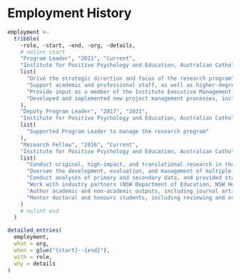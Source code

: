 # Employment History

```r
employment <-
  tribble(
    ~role, ~start, ~end, ~org, ~details,
    # nolint start
    "Program Leader", "2021", "Current",
    "Institute for Positive Psychology and Education, Australian Catholic University",
    list(
      "Drive the strategic direction and focus of the research program",
      "Support academic and professional staff, as well as higher-degree students, within the program",
      "Provide input as a member of the Institute Executive Management Committee on Institute priorities, and advocate for my research program",
      "Developed and implemented new project management processes, including making agile management strategies standard practice."
    ),
    "Deputy Program Leader", "2017", "2021",
    "Institute for Positive Psychology and Education, Australian Catholic University",
    list(
      "Supported Program Leader to manage the research program"
    ),
    "Research Fellow", "2016", "Current",
    "Institute for Positive Psychology and Education, Australian Catholic University",
    list(
      "Conduct original, high-impact, and translational research in the areas of health, education, and psychology.",
      "Oversee the development, evaluation, and management of multiple large-scale school-based research projects (e.g., iPLAY; 180 schools).",
      "Conduct analyses of primary and secondary data, and provided statistical support to colleagues including statistics workshops.",
      "Work with industry partners (NSW Department of Education, NSW Health, Sport Australia) to provide project updates and seek input.",
      "Author academic and non-academic outputs, including journal articles, grant applications, stakeholder reports, and data visualisations.",
      "Mentor doctoral and honours students, including reviewing and evaluating their analyses and writing."
    )
    # nolint end
  )

detailed_entries(
  employment,
  what = org,
  when = glue("{start}--{end}"),
  with = role,
  why = details
)
```